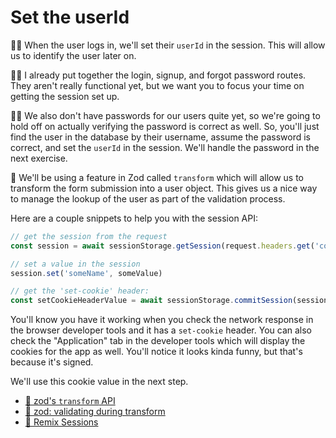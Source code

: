 # Set the userId

👨‍💼 When the user logs in, we'll set their `userId` in the session. This will
allow us to identify the user later on.

🧝‍♂️ I already put together the login, signup, and forgot password routes. They
aren't really functional yet, but we want you to focus your time on getting
the session set up.

👨‍💼 We also don't have passwords for our users quite yet, so we're going to hold
off on actually verifying the password is correct as well. So, you'll just find
the user in the database by their username, assume the password is correct, and
set the `userId` in the session. We'll handle the password in the next exercise.

🦉 We'll be using a feature in Zod called `transform` which will allow us to
transform the form submission into a user object. This gives us a nice way to
manage the lookup of the user as part of the validation process.

Here are a couple snippets to help you with the session API:

```ts
// get the session from the request
const session = await sessionStorage.getSession(request.headers.get('cookie'))

// set a value in the session
session.set('someName', someValue)

// get the 'set-cookie' header:
const setCookieHeaderValue = await sessionStorage.commitSession(session)
```

You'll know you have it working when you check the network response in the
browser developer tools and it has a `set-cookie` header. You can also check the
"Application" tab in the developer tools which will display the cookies for the
app as well. You'll notice it looks kinda funny, but that's because it's signed.

We'll use this cookie value in the next step.

- [📜 zod's `transform` API](https://zod.dev/?id=transform)
- [📜 zod: validating during transform](https://zod.dev/?id=validating-during-transform)
- [📜 Remix Sessions](https://remix.run/docs/en/main/utils/sessions)
